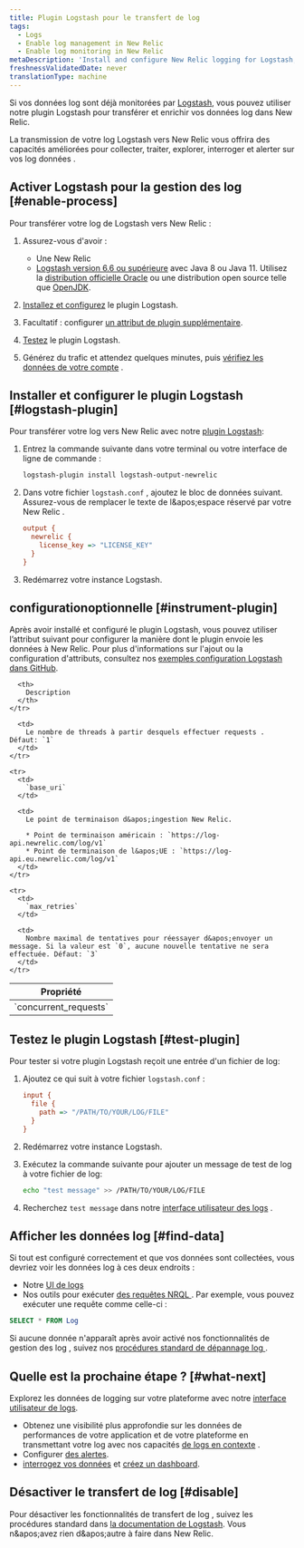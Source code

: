```yaml
---
title: Plugin Logstash pour le transfert de log
tags:
  - Logs
  - Enable log management in New Relic
  - Enable log monitoring in New Relic
metaDescription: 'Install and configure New Relic logging for Logstash, so you can use enhanced log management capabilities.'
freshnessValidatedDate: never
translationType: machine
---
```


Si vos données log sont déjà monitorées par [Logstash](https://www.elastic.co/products/logstash), vous pouvez utiliser notre plugin Logstash pour transférer et enrichir vos données log dans New Relic.

La transmission de votre log Logstash vers New Relic vous offrira des <InlinePopover type="logs" />capacités améliorées pour collecter, traiter, explorer, interroger et alerter sur vos log données .

## Activer Logstash pour la gestion des log [#enable-process]

Pour transférer votre log de Logstash vers New Relic :

1. Assurez-vous d&apos;avoir :

   * Une New Relic<InlinePopover type="licenseKey" />
   * [Logstash version 6.6 ou supérieure](https://www.elastic.co/guide/en/logstash/current/installing-logstash.html) avec Java 8 ou Java 11. Utilisez la [distribution officielle Oracle](http://www.oracle.com/technetwork/java/javase/downloads/index.html) ou une distribution open source telle que [OpenJDK](http://openjdk.java.net/).

2. [Installez et configurez](#logstash-plugin) le plugin Logstash.

3. Facultatif : configurer [un attribut de plugin supplémentaire](#instrument-plugin).

4. [Testez](#test-plugin) le plugin Logstash.

5. Générez du trafic et attendez quelques minutes, puis [vérifiez les données de votre compte](#find-data) .

## Installer et configurer le plugin Logstash [#logstash-plugin]

Pour transférer votre log vers New Relic avec notre [plugin Logstash](https://github.com/newrelic/logstash-output-plugin):

1. Entrez la commande suivante dans votre terminal ou votre interface de ligne de commande :

   ```bash
   logstash-plugin install logstash-output-newrelic
   ```

2. Dans votre fichier `logstash.conf` , ajoutez le bloc de données suivant. Assurez-vous de remplacer le texte de l&amp;apos;espace réservé par votre New Relic <InlinePopover type="licenseKey" />.

   ```ini
   output {
     newrelic {
       license_key => "LICENSE_KEY"
     }
   }
   ```

3. Redémarrez votre instance Logstash.

<InstallFeedback />

## configurationoptionnelle [#instrument-plugin]

Après avoir installé et configuré le plugin Logstash, vous pouvez utiliser l’attribut suivant pour configurer la manière dont le plugin envoie les données à New Relic. Pour plus d&apos;informations sur l&apos;ajout ou la configuration d&apos;attributs, consultez nos [exemples configuration Logstash dans GitHub](https://github.com/newrelic/logstash-examples/blob/master/README.md#example-configurations-for-logstash).

<table>
  <thead>
    <tr>
      <th style={{ width: "200px" }}>
        Propriété
      </th>

      <th>
        Description
      </th>
    </tr>
  </thead>

  <tbody>
    <tr>
      <td>
        `concurrent_requests`
      </td>

      <td>
        Le nombre de threads à partir desquels effectuer requests . Défaut: `1`
      </td>
    </tr>

    <tr>
      <td>
        `base_uri`
      </td>

      <td>
        Le point de terminaison d&apos;ingestion New Relic.

        * Point de terminaison américain : `https://log-api.newrelic.com/log/v1`
        * Point de terminaison de l&apos;UE : `https://log-api.eu.newrelic.com/log/v1`
      </td>
    </tr>

    <tr>
      <td>
        `max_retries`
      </td>

      <td>
        Nombre maximal de tentatives pour réessayer d&apos;envoyer un message. Si la valeur est `0`, aucune nouvelle tentative ne sera effectuée. Défaut: `3`
      </td>
    </tr>
  </tbody>
</table>

## Testez le plugin Logstash [#test-plugin]

Pour tester si votre plugin Logstash reçoit une entrée d&apos;un fichier de log:

1. Ajoutez ce qui suit à votre fichier `logstash.conf` :

   ```ini
   input {
     file {
       path => "/PATH/TO/YOUR/LOG/FILE"
     }
   }
   ```

2. Redémarrez votre instance Logstash.

3. Exécutez la commande suivante pour ajouter un message de test de log à votre fichier de log:

   ```bash
   echo "test message" >> /PATH/TO/YOUR/LOG/FILE
   ```

4. Recherchez `test message` dans notre [interface utilisateur des logs](https://one.newrelic.com/launcher/logger.log-launcher) .

## Afficher les données log [#find-data]

Si tout est configuré correctement et que vos données sont collectées, vous devriez voir les données log à ces deux endroits :

* Notre [UI de logs](https://one.newrelic.com/launcher/logger.log-launcher)
* Nos outils pour exécuter [des requêtes NRQL ](/docs/chart-builder/use-chart-builder/choose-data/use-advanced-nrql-mode-specify-data). Par exemple, vous pouvez exécuter une requête comme celle-ci :

```sql
SELECT * FROM Log
```

Si aucune donnée n&apos;apparaît après avoir activé nos fonctionnalités de gestion des log , suivez nos [procédures standard de dépannage log ](/docs/logs/log-management/troubleshooting/no-log-data-appears-ui/).

## Quelle est la prochaine étape ? [#what-next]

Explorez les données de logging sur votre plateforme avec notre [interface utilisateur de logs](/docs/logs/log-management/ui-data/use-logs-ui/).

* Obtenez une visibilité plus approfondie sur les données de performances de votre application et de votre plateforme en transmettant votre log avec nos capacités [de logs en contexte](/docs/logs/enable-log-management-new-relic/configure-logs-context/configure-logs-context-apm-agents/) .
* Configurer [des alertes](/docs/alerts-applied-intelligence/new-relic-alerts/alert-conditions/create-alert-conditions/).
* [interrogez vos données](/docs/query-your-data/explore-query-data/get-started/introduction-querying-new-relic-data/) et [créez un dashboard](/docs/query-your-data/explore-query-data/dashboards/introduction-dashboards/).

## Désactiver le transfert de log [#disable]

Pour désactiver les fonctionnalités de transfert de log , suivez les procédures standard dans [la documentation de Logstash](https://www.elastic.co/products/logstash). Vous n&amp;apos;avez rien d&amp;apos;autre à faire dans New Relic.